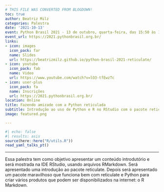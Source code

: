 ```yaml
---
# THIS FILE WAS CONVERTED FROM BLOGDOWN!
toc: true
author: Beatriz Milz
categories: Palestra
date: '2021-10-13'
event: Python Brasil 2021 - 13 de outubro, quarta-feira, das 15:50 às 16:35
event_url: https://2021.pythonbrasil.org.br/
links:
- icon: images
  icon_pack: far
  name: Slides
  url: https://beatrizmilz.github.io/python-brasil-2021-reticulate/
- icon: youtube
  icon_pack: fab
  name: Video
  url: https://www.youtube.com/watch?v=lO3-tfEwzTc
- icon: user-plus
  icon_pack: fa
  name: Inscrições
  url: https://2021.pythonbrasil.org.br/
location: Online
title: Fazendo amizade com a Python reticulada
subtitle: Introdução ao uso de Python e R no RStudio com o pacote reticulate
image: featured.png

---
```


```r
#| echo: false
#| results: asis
source(here::here("R/utils.R"))
read_yaml_talks_pt()
```


---

Essa palestra tem como objetivo apresentar um conteúdo introdutório e será mostrada na IDE RStudio, usando arquivos RMarkdown. Será apresentado uma introdução ao pacote reticulate. Depois será apresentado um pacote maravilhoso que funciona bem com reticulate e Python para criar vários produtos que podem ser disponibilizados na internet: o R Markdown.

